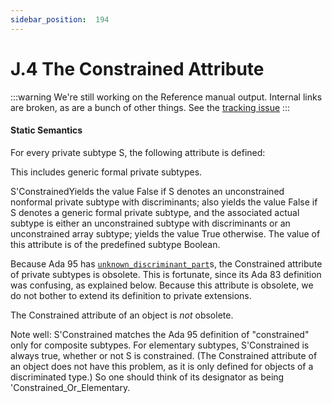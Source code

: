 ---
sidebar_position:  194
---

# J.4 The Constrained Attribute

:::warning
We're still working on the Reference manual output.  Internal links are broken,
as are a bunch of other things.
See the [tracking issue](https://github.com/ada-lang-io/ada-lang-io/issues/20)
:::



#### Static Semantics

<p>For every private subtype S, the following attribute is defined: </p>
<Admonition type="aarm" aarm="discussion" title="Discussion: ">
<p><strong></strong>This includes generic formal private subtypes. </p></Admonition>

<p>S'ConstrainedYields the value False if S denotes an unconstrained nonformal private subtype with discriminants; also yields the value False if S denotes a generic formal private subtype, and the associated actual subtype is either an unconstrained subtype with discriminants or an unconstrained array subtype; yields the value True otherwise. The value of this attribute is of the predefined subtype Boolean. </p>
<Admonition type="aarm" aarm="reason" title="Reason: ">
<p><strong></strong>Because Ada 95 has <code><a href="../AA-3/AA-3.7#S0060">unknown_discriminant_part</a></code>s, the Constrained attribute of private subtypes is obsolete. This is fortunate, since its Ada 83 definition was confusing, as explained below. Because this attribute is obsolete, we do not bother to extend its definition to private extensions.</p></Admonition>

<Admonition type="aarm" aarm="note" title="Note: ">
<p>The Constrained attribute of an object is <em>not</em> obsolete.</p></Admonition>

<Admonition type="aarm" aarm="note" title="Note: ">
<p>Note well: S'Constrained matches the Ada 95 definition of "constrained" only for composite subtypes. For elementary subtypes, S'Constrained is always true, whether or not S is constrained. (The Constrained attribute of an object does not have this problem, as it is only defined for objects of a discriminated type.) So one should think of its designator as being 'Constrained_Or_Elementary. </p></Admonition>

